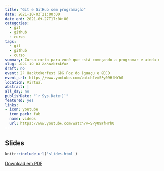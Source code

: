 ```yaml
---
title: "Git e GitHub sem programação"
date: 2021-10-03T21:00:00
date_end: 2021-09-27T17:00:00
categories:
  - git
  - github
  - curso
tags:
  - git
  - github
  - curso
summary: Curso curto para você que está começando a programar e ainda não está controlando as versões de seus projetos. Chega mais e vem conhecer o GitHub desktop!
slug: 2021-10-03-2ahacktobfoz
draft: no
event: 2ª Hacktoberfest GDG Foz do Iguaçu e GECD
event_url: https://www.youtube.com/watch?v=SPy09HfHYh0
location: Virtual
abstract: |
all_day: no
publishDate: "`r Sys.Date()`"
featured: yes
links:
- icon: youtube
  icon_pack: fab
  name: videos
  url: https://www.youtube.com/watch?v=SPy09HfHYh0
---
```


## Slides

```r
knitr::include_url('slides.html')
```

[Download em PDF](slides.pdf)